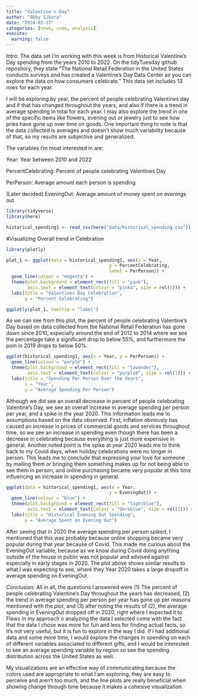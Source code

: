 ```yaml
---
title: "Valentine's Day"
author: "Abby Sikora"
date: "2024-02-27"
categories: [news, code, analysis]
execute:
  warning: false
---
```


Intro:
The data set I'm working with this week is from Historical Valentine's Day spending from the years 2010 to 2022. On the tidyTuesday github repository, they state "The National Retail Federation in the United States conducts surveys and has created a Valentine's Day Data Center so you can explore the data on how consumers celebrate." This data set includes 13 rows for each year. 

I will be exploring by year, the percent of people celebrating Valentines day and if that has changed throughout the years, and also if there is a trend in average spending in total for each year. I may also explore the trend in one of the specific items like flowers, evening out or jewelry just to see how pries have gone up over time on goods. One important thing to note is that the data collected is averages and doesn't show much variability because of that, so my results are subjective and generalized. 

The variables I'm most interested in are:

Year: Year between 2010 and 2022

PercentCelebrating: Percent of people celebrating Valentines Day

PerPerson: Average amount each person is spending

(Later decided) EveningOut: Average amount of money spent on evenings out

```r
library(tidyverse)
library(here)

historical_spending1 <- read_csv(here("data/historical_spending.csv"))
```

#Visualizing Overall trend in Celebration

```r
library(plotly)

plot_1 <- ggplot(data = historical_spending1, aes(x = Year,
                                       y = PercentCelebrating,
                                       label = PerPerson)) +
  geom_line(colour = "magenta") +
  theme(plot.background = element_rect(fill = "pink"),
        axis.text = element_text(colour = "pink4", size = rel(1))) +
  labs(title = "Valentines Day Celebration",
       y = "Percent Celebrating")

ggplotly(plot_1, tooltip = "label")
```

As we can see from this plot, the percent of people celebrating Valentine's Day based on data collected from the National Retail Federation has gone down since 2010, especially around the end of 2012 to 2014 where we see the percentage take a significant drop to below 55%, and furthermore the poin in 2019 drops to below 50%.

```r
ggplot(historical_spending1, aes(x = Year, y = PerPerson)) +
  geom_line(colour = "purple") +
  theme(plot.background = element_rect(fill = "lavender"),
        axis.text = element_text(colour = "purple4", size = rel(1))) +
  labs(title = "Spending Per Person Over the Years",
       x = "Year",
       y = "Average Spending Per Person")
```

Although we did see an overall decrease in percent of people celebrating Valentine's Day, we see an overall increase in average spending per person per year, and a spike in the year 2020. This information leads me to assumptions based on the data observed. First, inflation obviously has caused an increase in prices of commercial goods and services throughout time, so we see an increase in spending even though there has been a decrease in celebrating because everything is just more expensive in general. Another noted point is the spike at year 2020 leads me to think back to my Covid days, when holiday celebrations were no longer in person. This leads me to conclude that expressing your love for someone by mailing them or bringing them something makes up for not being able to see them in person, and online purchasing became very popular at this time influencing an increase in spending in general. 

```r
ggplot(data = historical_spending1, aes(x = Year,
                                       y = EveningOut)) +
  geom_line(colour = "blue") +
  theme(plot.background = element_rect(fill = "lightblue"),
        axis.text = element_text(colour = "darkblue", size = rel(1))) +
  labs(title = "Historical Evening Out Spending",
       y = "Average Spent on Evening Out") 
```

After seeing that in 2020 the average spending per person spiked, I mentioned that this was probably because online shopping became very popular during that year because of Covid. This made me curious about the EveningOut variable, because as we know during Covid doing anything outside of the house in public was not popular and advised against especially in early stages in 2020. The plot above shows similar results to what I was expecting to see, where they Year 2020 takes a large dropoff in average spending on EveningOut.   

Conclusion:
All in all, the questions I answered were (1) The percent of people celebrating Valentine's Day throughout the years has decreased, (2) the trend in average spending per person per year has gone up per reasons mentioned with the plot, and (3) after noting the results of (2), the average spending in EveningOut dropped off in 2020, right where I expected it to. Flaws in my approach o analyzing the data I selected come with the fact that the data I chose was more for fun and less for finding actual facts, so it's not very useful, but it is fun to explore in the way I did. If I had additional data and some more time, I would explore the changes in spending on each of different variables associated to different gifts, and I would be interested to see an average spending variable by region so see the spending distribution across the United States as well. 

My visualizations are an effective way of communicating because the colors used are appropriate to what I am exploring, they are easy to perceive and aren't too much, and the line plots are really beneficial when showing change through time because it makes a cohesive visualization. 

